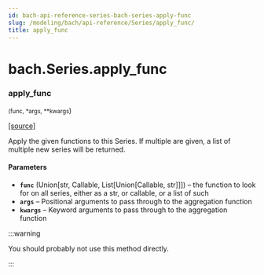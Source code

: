 ```yaml
---
id: bach-api-reference-series-bach-series-apply-func
slug: /modeling/bach/api-reference/Series/apply_func/
title: apply_func
---
```


# bach.Series.apply_func

<div className="method">

### <span className="name">apply_func</span>

<small className="parameter-list">(<span className="parameter" id="func">func</span>, <span className="parameter" id="*">\*args</span>, <span className="parameter" id="**">\*\*kwargs</span></small>)


&#8203;<span className="view-source">[[source]](https://github.com/objectiv/objectiv-analytics/blob/main/bach/bach/series/series.py)</span>

<div className="content">

Apply the given functions to this Series.
If multiple are given, a list of multiple new series will be returned.


#### Parameters

* **`func`** (Union[str, Callable, List[Union[Callable, str]]]) – the function to look for on all series, either as a str, or callable,
or a list of such
* **`args`** – Positional arguments to pass through to the aggregation function
* **`kwargs`** – Keyword arguments to pass through to the aggregation function


:::warning

You should probably not use this method directly.


:::


</div>


</div>

